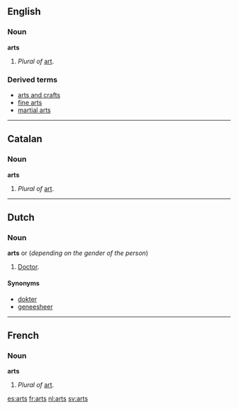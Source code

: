 ==English==

===Noun===
'''arts''' 
# ''Plural of'' [[art]].

===Derived terms===
* [[arts and crafts]]
* [[fine arts]]
* [[martial arts]]

----
==Catalan==

===Noun===
'''arts''' {{f}} {{p}}
# ''Plural of'' [[art]].

----
==Dutch==

===Noun===
{{nl-noun|artsen|artsje}}
'''arts''' {{m}} or {{f}} (''depending on the gender of the person'')
# [[doctor|Doctor]].

====Synonyms====
* [[dokter]]
* [[geneesheer]]

----

==French==

===Noun===
'''arts''' {{m}} {{p}}
# ''Plural of'' [[art]].

[[es:arts]]
[[fr:arts]]
[[nl:arts]]
[[sv:arts]]